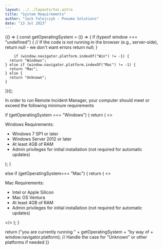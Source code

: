 ```yaml
---
layout: ../../layouts/toc.astro
title: "System Requirements"
author: "Jack Falejczyk - Pneuma Solutions"
date: "13 Jul 2023"
---
```

{() => {
  const getOperatingSystem = (() => {
    if (typeof window === "undefined") {
      // If the code is not running in the browser (e.g., server-side), return null - we don't want errors
      return null;
    }

        if (window.navigator.platform.indexOf("Win") != -1) {
      return "Windows";
    } else if (window.navigator.platform.indexOf("Mac") != -1) {
      return "Mac";
    } else {
      return "Unknown";
    }
  })();

  
  <p>In order to run Remote Incident Manager, your computer should meet or exceed the following minimum requirements</p>
  if (getOperatingSystem === "Windows") {
    return (
      <>
        <p>Windows Requirements:</p>
        <ul>
          <li>Windows 7 SP1 or later</li>
          <li>Windows Server 2012 or later</li>
          <li>At least 4GB of RAM</li>
          <li>Admin privileges for initial installation (not required for automatic updates)</li>
        </ul>
      </>
    );
  }

  else if (getOperatingSystem=== "Mac") {
    return (
      <>
        <p>Mac Requirements:</p>
        <ul>
          <li>Intel or Apple Silicon</li>
          <li>Mac OS Ventura</li>
          <li>At least 4GB of RAM</li>
          <li>Admin privileges for initial installation (not required for automatic updates)</li>
        </ul>
      </>
    );
  }

  return ("you are currently running " + getOperatingSystem + "by way of  + window.navigator.platform); // Handle the case for "Unknown" or other platforms if needed
}}
